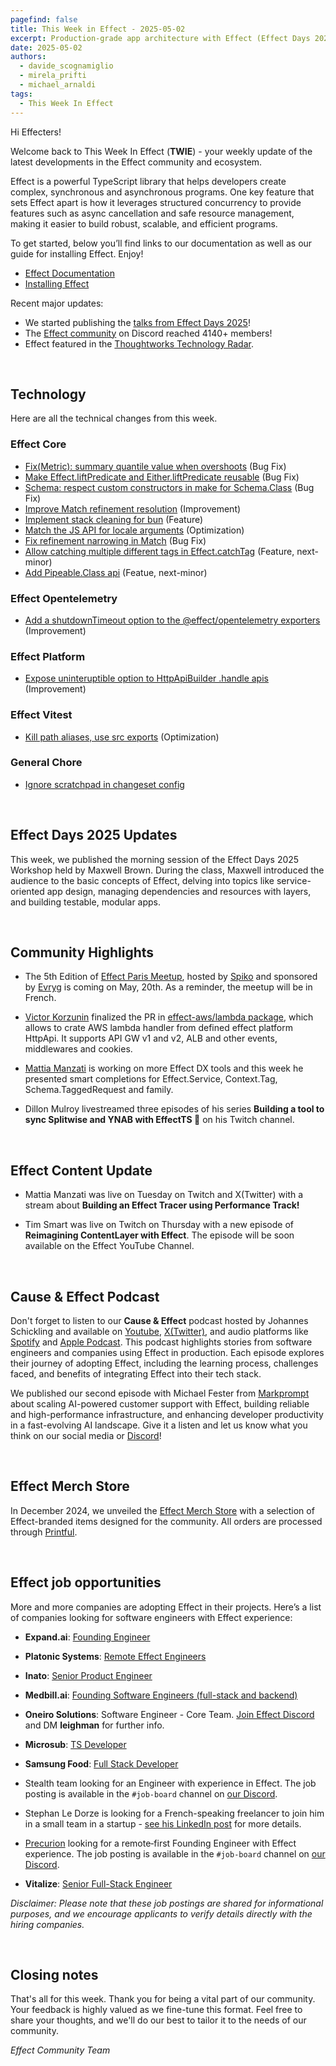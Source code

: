 ```yaml
---
pagefind: false
title: This Week in Effect - 2025-05-02
excerpt: Production-grade app architecture with Effect (Effect Days 2025 Workshop - Part 1). Effect Paris Meetup 5th Edition. "Building an Effect Tracer using Performance Track" by Mattia Manzati.
date: 2025-05-02
authors:
  - davide_scognamiglio
  - mirela_prifti
  - michael_arnaldi
tags:
  - This Week In Effect
---
```



Hi Effecters!

Welcome back to This Week In Effect (**TWIE**) - your weekly update of the latest developments in the Effect community and ecosystem.

Effect is a powerful TypeScript library that helps developers create complex, synchronous and asynchronous programs. One key feature that sets Effect apart is how it leverages structured concurrency to provide features such as async cancellation and safe resource management, making it easier to build robust, scalable, and efficient programs.

To get started, below you’ll find links to our documentation as well as our guide for installing Effect. Enjoy!

- [Effect Documentation](/docs/getting-started/introduction/)
- [Installing Effect](/docs/getting-started/installation/)

Recent major updates:

- We started publishing the [talks from Effect Days 2025](https://www.youtube.com/playlist?list=PLDf3uQLaK2B9bEBZbwMv04e_zSbRNPKH6)! 
- The [Effect community](https://discord.gg/effect-ts) on Discord reached 4140+ members!
- Effect featured in the [Thoughtworks Technology Radar](https://www.thoughtworks.com/radar/languages-and-frameworks/effect).

&nbsp;

## Technology

Here are all the technical changes from this week.

### Effect Core
- [Fix(Metric): summary quantile value when overshoots](https://github.com/Effect-TS/effect/pull/4794) (Bug Fix)
- [Make Effect.liftPredicate and Either.liftPredicate reusable](https://github.com/Effect-TS/effect/pull/4687) (Bug Fix)
- [Schema: respect custom constructors in make for Schema.Class](https://github.com/Effect-TS/effect/pull/4798) (Bug Fix)
- [Improve Match refinement resolution](https://github.com/Effect-TS/effect/pull/4800) (Improvement)
- [Implement stack cleaning for bun](https://github.com/Effect-TS/effect/pull/4805) (Feature)
- [Match the JS API for locale arguments](https://github.com/Effect-TS/effect/pull/4806) (Optimization)
- [Fix refinement narrowing in Match](https://github.com/Effect-TS/effect/pull/4809) (Bug Fix)
- [Allow catching multiple different tags in Effect.catchTag](https://github.com/Effect-TS/effect/pull/4796) (Feature, next-minor)
- [Add Pipeable.Class api](https://github.com/Effect-TS/effect/pull/4669) (Featue, next-minor)

### Effect Opentelemetry
- [Add a shutdownTimeout option to the @effect/opentelemetry exporters](https://github.com/Effect-TS/effect/pull/4808) (Improvement)

### Effect Platform
- [Expose uninteruptible option to HttpApiBuilder .handle apis](https://github.com/Effect-TS/effect/pull/4803) (Improvement)

### Effect Vitest
- [Kill path aliases, use src exports](https://github.com/Effect-TS/effect/pull/4778) (Optimization)

### General Chore
- [Ignore scratchpad in changeset config](https://github.com/Effect-TS/effect/pull/4807)

&nbsp;

## Effect Days 2025 Updates

This week, we published the morning session of the Effect Days 2025 Workshop held by Maxwell Brown.  During the class, Maxwell introduced the audience to the basic concepts of Effect, delving into topics like service-oriented app design, managing dependencies and resources with layers, and building testable, modular apps.
<YouTube
  id="https://www.youtube.com/embed/upXJJ9maWPc?si=Kuo42waF8ztnat0N"
  title="Production-grade app architecture with Effect (Effect Days 2025 Workshop - Part 1)"
/>


&nbsp;

## Community Highlights

- The 5th Edition of [Effect Paris Meetup](https://www.meetup.com/fr-FR/effect-paris/events/307558421), hosted by [Spiko](https://www.spiko.io/) and sponsored by [Evryg](https://www.evryg.com/en) is coming on May, 20th. As a reminder, the meetup will be in French.
  <Tweet id="1917474538104754182" />

- [Victor Korzunin](https://x.com/F1oydRose) finalized the PR in [effect-aws/lambda package](https://github.com/floydspace/effect-aws), which allows to crate AWS lambda handler from defined effect platform HttpApi. It supports API GW v1 and v2, ALB and other events, middlewares and cookies.
  <Tweet id="1916657957909025023" />

- [Mattia Manzati](https://x.com/MattiaManzati) is working on more Effect DX tools and this week he presented smart completions for Effect.Service, Context.Tag, Schema.TaggedRequest and family.
  <Tweet id="1917250272419516780" />

- Dillon Mulroy livestreamed three episodes of his series **Building a tool to sync Splitwise and YNAB with EffectTS 🚀** on his Twitch channel.

  <TwitchPlayerNonInteractive video="2444858253" />

&nbsp;
## Effect Content Update

- Mattia Manzati was live on Tuesday on Twitch and X(Twitter) with a stream about **Building an Effect Tracer using Performance Track!**
  <Tweet id="1916761714139218266" />

- Tim Smart was live on Twitch on Thursday with a new episode of **Reimagining ContentLayer with Effect**. The episode will be soon available on the Effect YouTube Channel.

&nbsp;


## Cause & Effect Podcast

Don't forget to listen to our **Cause & Effect** podcast hosted by Johannes Schickling and available on [Youtube](https://www.youtube.com/@effect-ts), [X(Twitter)](https://x.com/EffectTS_/status/1861446144137531585), and audio platforms like [Spotify](https://open.spotify.com/episode/7Bkn7A8EXnoqWWmI0czAdz) and [Apple Podcast](https://podcasts.apple.com/us/podcast/cause-effect/id1781879869). This podcast highlights stories from software engineers and companies using Effect in production. Each episode explores their journey of adopting Effect, including the learning process, challenges faced, and benefits of integrating Effect into their tech stack.

We published our second episode with Michael Fester from [Markprompt](https://markprompt.com/) about scaling AI-powered customer support with Effect, building reliable and high-performance infrastructure, and enhancing developer productivity in a fast-evolving AI landscape. Give it a listen and let us know what you think on our social media or [Discord](https://discord.gg/effect-ts)!

<YouTube
  id="https://www.youtube.com/embed/8lz9-0y58Jc?si=YsdegK9T-axfe_Vm"
  title="Scaling AI for Customer Support at Markprompt with Effect | Cause & Effect #2"
/>

&nbsp;

## Effect Merch Store

In December 2024, we unveiled the [Effect Merch Store](https://effect.website/merch) with a selection of Effect-branded items designed for the community. All orders are processed through [Printful](https://www.printful.com/).

<Tweet id="1868605126862385238" />

&nbsp;

## Effect job opportunities

More and more companies are adopting Effect in their projects. Here’s a list of companies looking for software engineers with Effect experience:

- **Expand.ai**: [Founding Engineer](https://www.expand.ai/careers/founding-engineer)

- **Platonic Systems**: [Remote Effect Engineers](https://twitter.com/platonicsystems/status/1861470819861311945)

- **Inato**: [Senior Product Engineer](https://jobs.lever.co/inato/2bbbe759-d4ce-4cc4-8267-8bc998189469)

- **Medbill.ai**: [Founding Software Engineers (full-stack and backend)](https://www.linkedin.com/posts/codingtom_medbill-ai-activity-7260092522708762624-N7TH)

- **Oneiro Solutions**: Software Engineer - Core Team. [Join Effect Discord](https://discord.com/channels/795981131316985866/796153351372275743) and DM **leighman** for further info.

- **Microsub**: [TS Developer](https://x.com/0xdownshift/status/1880013835878154510)

- **Samsung Food**: [Full Stack Developer](https://whisk.bamboohr.com/careers/110)

- Stealth team looking for an Engineer with experience in Effect. The job posting is available in the `#job-board` channel on [our Discord](https://discord.com/channels/795981131316985866/796153351372275743/1362610725931061258).

- Stephan Le Dorze is looking for a French-speaking freelancer to join him in a small team in a startup - [see his LinkedIn post](https://www.linkedin.com/posts/stephaneledorze_mission-longue-avec-moi-entre-autre-activity-7310947252741570560-Bqsh/) for more details.

- [Precurion](https://precurion.com/) looking for a remote‑first Founding Engineer with Effect experience. The job posting is available in the `#job-board` channel on [our Discord](https://discord.com/channels/795981131316985866/796153351372275743/1362610725931061258).

- **Vitalize**: [Senior Full-Stack Engineer](https://jobs.ashbyhq.com/vitalize/d907ba5f-0f2f-4bb4-931a-1680d6daf81a)

_Disclaimer: Please note that these job postings are shared for informational purposes, and we encourage applicants to verify details directly with the hiring companies._

&nbsp;

## Closing notes

That's all for this week. Thank you for being a vital part of our community. Your feedback is highly valued as we fine-tune this format. Feel free to share your thoughts, and we'll do our best to tailor it to the needs of our community.

_Effect Community Team_
